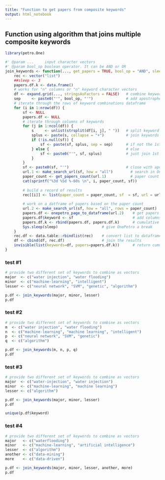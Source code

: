 ```yaml
---
title: "Function to get papers from composite keywords"
output: html_notebook
---
```




## Function using algorithm that joins multiple composite keywords 

```r
library(petro.One)

#' @param ...     input character vectors
#' @param bool_op boolean operator. It can be AND or OR
join_keywords <- function(..., get_papers = TRUE, bool_op = "AND", sleep = 3) {
    rec <- vector("list")
    ##sleep <- 3
    papers.df.k <- data.frame()
    # works for "n" columns or "n" keyword character vectors
    df <- expand.grid(..., stringsAsFactors = FALSE)   # combine keywords
    sep     <- paste0("'", bool_op, "'")               # add apostrophes to operator
    # iterate through the rows of keyword combinations dataframe
    for (i in 1:nrow(df)) {
        sf <- NULL
        papers.df <- NULL
        # iterate through columns of keywords
        for (j in 1:ncol(df)) {
            s     <- unlist(strsplit(df[i, j], " "))   # split keyword if space
            splus <- paste(s, collapse = "+")          # join keywords with + sign
            if (!is.null(sf)) {                        
                sf <- paste(sf, splus, sep = sep)      # if not the 1st keyword add AND
            } else {                                   # else
                sf <- paste0("'", sf, splus)           # just join 1st with next kword
            }
        }
        sf <- paste0(sf, "'")                          # close with apostrophe
        url.1 <- make_search_url(sf, how = "all")        # search in OnePetro
        paper_count <- get_papers_count(url.1)           # paper count
        cat(sprintf("%3d %5d %-60s \n", i, paper_count, sf)) 
        
        # build a record of results
        rec[[i]] <- list(paper_count = paper_count, sf  = sf, url = url.1)
        
        # work on a datframe of papers based on the paper count
        url.2 <- make_search_url(sf, how = "all", rows = paper_count)
        papers.df <- onepetro_page_to_dataframe(url.2)    # get papers
        papers.df$keyword <- sf                           # add columns
        papers.df.k <- rbind(papers.df, papers.df.k)      # cumulative dataframe
        Sys.sleep(sleep)                    # give OnePetro a break
    } 
    rec.df <- data.table::rbindlist(rec)    # convert list to dataframe
    df <- cbind(df, rec.df)                 # join the results
    invisible(list(keywords=df, papers=papers.df.k))      # return cumulative dataframe
}
```

### test #1
```r
# provide two different set of keywords to combine as vectors
major  <- c("water injection", "water flooding")
minor  <- c("machine-learning", "intelligent")
lesser <- c("neural network", "SVM", "genetic", "algorithm")

p.df <- join_keywords(major, minor, lesser)
p.df
```

### test #2
```r
# provide two different set of keywords to combine as vectors
m  <- c("water injection", "water flooding")
n  <- c("machine-learning", "machine learning", "intelligent")
p  <- c("neural network", "SVM", "genetic")
q  <- c("algorithm")

p.df <- join_keywords(m, n, p, q)
p.df
```

### test #3
```r
# provide two different set of keywords to combine as vectors
major  <- c("water-injection", "water injection")
minor  <- c("machine-learning", "machine learning")
lesser <- c("algorithm")

p.df <- join_keywords(major, minor, lesser)
p.df

unique(p.df$keyword)
```



### test #4
```r
# provide two different set of keywords to combine as vectors
major   <- c("waterflooding")
minor   <- c("machine-learning", "artificial intelligence")
lesser  <- c("algorithm")
another <- c("data-mining")
more    <- c("data-driven")

p.df <- join_keywords(major, minor, lesser, another, more)
p.df
```
